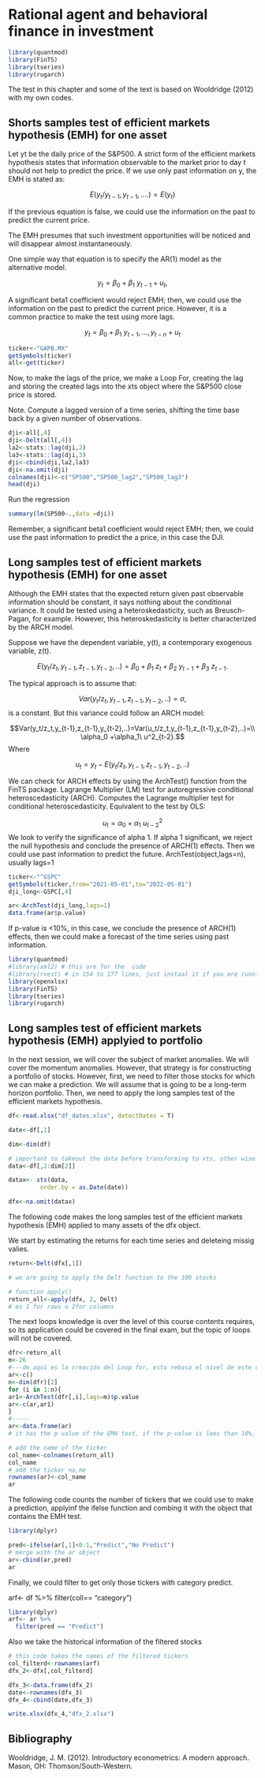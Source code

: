 # Rational agent and behavioral finance in investment

```r
library(quantmod)
library(FinTS)
library(tseries)
library(rugarch)
```

The test in this chapter and some of the text is  based on Wooldridge (2012) with my own codes.

##   Shorts samples test of efficient markets hypothesis (EMH) for one asset

Let yt be the daily price of the S&P500. A strict form of the efficient markets hypothesis states that information observable to the market prior to day t should not help to predict the price. If we use only past information on y, the EMH is stated as:

$$E(y_t/ y_{t-1} ,y_{t-1},.... )=E(y_t) $$

If the previous equation is false, we could use the information on the past to predict the current price. 

The EMH presumes that such investment opportunities will be noticed and will disappear almost instantaneously.

One simple way that equation is to specify the AR(1) model as the alternative model. 

$$y_t= \beta_0 +\beta_1\ y_{t-1}+u_t, $$


A significant beta1 coefficient would reject EMH; then, we could use the information on the past to predict the current price. However, it is a common practice to make the test using more lags.  

$$y_t= \beta_0 +\beta_1\ y_{t-1},...,y_{t-n}+u_t$$


```r
ticker<-"GAPB.MX"
getSymbols(ticker)
all<-get(ticker)
```

Now, to make the lags of the price, we make a Loop For, creating the lag and storing the created lags into the xts object where the S&P500 close price is stored.

Note. Compute a lagged version of a time series, shifting the time base back by a given number of observations.



```r
dji<-all[,4]
dji<-Delt(all[,4])
la2<-stats::lag(dji,2)
la3<-stats::lag(dji,3)
dji<-cbind(dji,la2,la3)
dji<-na.omit(dji)
colnames(dji)<-c("SP500","SP500_lag2","SP500_lag3")
head(dji)
```


Run the regression
```r
summary(lm(SP500~.,data =dji))
```


Remember, a significant beta1 coefficient would reject EMH; then, we could use the past information to predict the a price, in this case the DJI. 


## Long samples test of efficient markets hypothesis (EMH) for one asset



Although the EMH states that the expected return given past observable information should be constant, it says nothing about the conditional variance. It could be tested using a 
heteroskedasticity, such as Breusch-Pagan, for example. However, this heteroskedasticity is better characterized by the ARCH model.

Suppose we have the dependent variable, y(t), a contemporary exogenous variable, z(t).


$$E(y_t/z_t,y_{t-1},z_{t-1},y_{t-2},..)= \beta_0 +\beta_1\ z_t+\beta_2\ y_{t-1}+\beta_3\ z_{t-1}. $$


The typical approach is to assume that: 

$$Var(y_t/z_t,y_{t-1},z_{t-1},y_{t-2},..)= \sigma, $$
is a constant. But this variance could follow an ARCH model:

$$Var(y_t/z_t,y_{t-1},z_{t-1},y_{t-2},..)=Var(u_t/z_t,y_{t-1},z_{t-1},y_{t-2},..)=\\ \alpha_0 +\alpha_1\ u^2_{t-2}.$$
Where

$$u_t=y_t-E(y_t/z_t,y_{t-1},z_{t-1},y_{t-2},..)$$

We can check for ARCH effects by using the ArchTest() function from the FinTS package. Lagrange Multiplier (LM) test for autoregressive conditional heteroscedasticity (ARCH). Computes the Lagrange multiplier test for conditional heteroscedasticity. Equivalent to the test by OLS: 

$$u_t=\alpha_0 +\alpha_1\ u^2_{t-2}$$
We look to verify the significance of alpha 1. If alpha 1 significant, we reject the null hypothesis and conclude the presence of ARCH(1) effects. Then we could use past information to predict the future.
ArchTest(object,lags=n), usually lags=1

```r
ticker<-"^GSPC"
getSymbols(ticker,from="2021-05-01",to="2022-05-01")
dji_long<-GSPC[,4]
```



```r
ar<-ArchTest(dji_long,lags=1)
data.frame(ar$p.value)
```

If p-value is <10%, in this case, we conclude the presence of ARCH(1) effects, then we could make a forecast of the time series using past information.



```r
library(quantmod)
#library(xml2) # this are for the  code 
#library(rvest) # in 154 to 177 lines, just instaal it if you are running that code
library(openxlsx)
library(FinTS)
library(tseries)
library(rugarch)
```


## Long samples test of efficient markets hypothesis (EMH) applyied to portfolio 

In the next session, we will cover the subject of market anomalies. We will cover the momentum anomalies. However, that strategy is for constructing a portfolio of stocks. However, first, we need to filter those stocks for which we can make a prediction. We will assume that is going to be a long-term horizon portfolio. Then, we need to apply the long samples test of the efficient markets hypothesis. 


```r
df<-read.xlsx("df_dates.xlsx", detectDates = T)

date<-df[,1]

dim<-dim(df)

# important to takeout the data before transforming to xts, other wise does not transform into numeric. 
data<-df[,2:dim[2]]

datax<- xts(data,
         order.by = as.Date(date))

dfx<-na.omit(datax)
```


The following code makes the long samples test of the efficient markets hypothesis (EMH) applied to many assets of the dfx object. 

We start by estimating the returns for each time series and deleteing missig valies. 
```r
return<-Delt(dfx[,1])

# we are going to apply the Delt function to the 100 stocks

# function apply()
return_all<-apply(dfx, 2, Delt)
# es 1 for rows o 2for columns

```


The next loops knowledge is over the level of this course contents requires, so its application could be covered in the final exam, but the topic of loops will not be covered.



```r
dfr<-return_all
m<-26
#---de aqui es la creación del Loop for, esto rebasa el nivel de este curso
ar<-c()
n<-dim(dfr)[2]
for (i in 1:n){
ar1<-ArchTest(dfr[,i],lags=m)$p.value
ar<-c(ar,ar1)
}
#----- 
ar<-data.frame(ar)
# it has the p value of the EMH test, if the p-value is lees than 10%, then we could make predictions 

# add the name of the ticker
col_name<-colnames(return_all)
col_name
# add the ticker na,me
rownames(ar)<-col_name
ar
```

The following code counts the number of tickers that we could use to make a prediction, applyinf the ifelse function and combing it with the object that contains the EMH test.
```r
library(dplyr)

pred<-ifelse(ar[,1]<0.1,"Predict","No Predict")
# merge with the ar object 
ar<-cbind(ar,pred)
ar
```

Finally, we could filter to get only those tickers with category predict. 

arf<- df %>%
  filter(coll== "category")
```r
library(dplyr) 
arf<- ar %>%
  filter(pred == "Predict")
```


Also we take the historical information of the filtered stocks
```r
# this code takes the names of the filtered tickers
col_filterd<-rownames(arf)
dfx_2<-dfx[,col_filterd]

```



```r
dfx_3<-data.frame(dfx_2)
date<-rownames(dfx_3)
dfx_4<-cbind(date,dfx_3)
```


```r
write.xlsx(dfx_4,"dfx_2.xlsx")

```

## Bibliography

Wooldridge, J. M. (2012). Introductory econometrics: A modern approach. Mason, OH: Thomson/South-Western.


